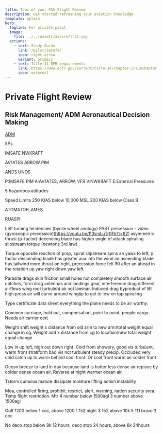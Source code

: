 ```yaml
---
title: Tour of your FAA Flight Review
description: Get started refreshing your aviation knowledge.
template: splash
hero:
  tagline: For private pilot
  image:
    file: ../../assets/aircraft-21.svg
  actions:
    - text: Study Guide
      link: /pilot/imsafe/
      icon: right-arrow
      variant: primary
    - text: Title 14 BFR requirements
      link: https://www.ecfr.gov/current/title-14/chapter-I/subchapter-D/part-61/subpart-A/section-61.56
      icon: external
---
```


# Private Flight Review

## Risk Management/ ADM Aeronautical Decision Making

[ADM](aeronautical_decision_making.mdx)

5Ps

IMSAFE
NWKRAFT

AV1ATES
ARROW PIM

ANDS
UNOS

P:IMSAFE PIM
A:AV1ATES, ARROW, VFR
V:NWKRAFT
E:External Pressures

5 hazardous attitudes

Speed Limits
250 KIAS below 10,000 MSL
200 KIAS below Class B

ATOMATOFLAMES

RUASPI

Left turning tendencies (bycile wheel anology)
PAST
precession - video (gyroscopic precession)[https://youtu.be/P3smLuTr0Fk?t=82]
asymmetric thrust (p-factor) decending blade has higher angle of attack
spiraling slipstream
torque (newtons 3rd law)

Torque opposite reaction of prop,
spiral slipstream spins an yaws to left,
p factor descending blade has greater aoa into the wind an
ascending blade has tailwind more thrust on right,
precession force felt 90 after an ahead in the rotation up
yaw right down yaw left.

Parasite drags skin friction small holes not completely smooth surface air catches,
form drag antennas and landings gear,
interference drag different airflows wing root turbulent air not laminar.
Induced drag byproduct of lift high press air will curve
around wingtip to get to low on top spiraling

Type certificate data sheet everything the plane needs to be air worthy.

Common carriage, hold out, compensation, point to point, people cargo. Needs air carrier cert

Weight shift weight x distance from old arm to new arm/total weight equal change in cg.
Weight add x distance from cg to location/new total weight equal change

Low in up left, high out down right. Cold front showery, good vis turbulent, warm front stratiform bad vis not turbulent steady precip. Occluded very cold catch up to warm behind cool front. Or cool front warm an colder front

Ocean breeze to land in day because land is hotter less dense air replace by colder dense ocean air. Reverse at night warmer ocean air.

Tstorm cumulus mature dissipate moisture lifting action instability

Moa, controlled firing, prohibit, restrict, alert, warning, nation security area. Temp flight restriction. Mtr 4 number below 1500agl 3 number above 1500agl

Golf 1200 below 1 coc, above 1200 1 152 night 3 152 above 10k 5 111 bravo 3 coc

No deco stop below 8k 12 hours, deco stop 24 hours, above 8k 24hours
